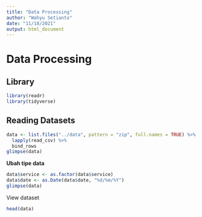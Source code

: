 ```yaml
---
title: "Data Processing"
author: "Wahyu Setianto"
date: "11/18/2021"
output: html_document
---
```


# Data Processing

## Library

```r
library(readr)
library(tidyverse)
```

## Reading Datasets

```r
data <- list.files("../data", pattern = "zip", full.names = TRUE) %>% 
  lapply(read_csv) %>% 
  bind_rows 
glimpse(data)
```

**Ubah tipe data**

```r
data$service <- as.factor(data$service)
data$date <- as.Date(data$date, "%d/%m/%Y")
glimpse(data)
```

View dataset

```r
head(data)
```

